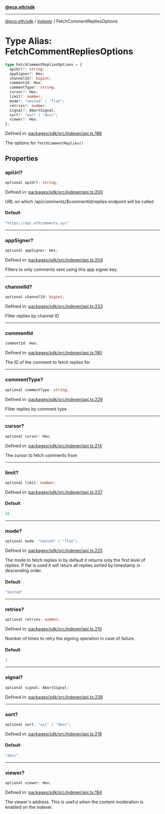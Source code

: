 [**@ecp.eth/sdk**](../../index.mdx)

***

[@ecp.eth/sdk](/sdk-reference/index.mdx) / [indexer](/sdk-reference/indexer/index.mdx) / FetchCommentRepliesOptions

# Type Alias: FetchCommentRepliesOptions

```ts
type FetchCommentRepliesOptions = {
  apiUrl?: string;
  appSigner?: Hex;
  channelId?: bigint;
  commentId: Hex;
  commentType?: string;
  cursor?: Hex;
  limit?: number;
  mode?: "nested" | "flat";
  retries?: number;
  signal?: AbortSignal;
  sort?: "asc" | "desc";
  viewer?: Hex;
};
```

Defined in: [packages/sdk/src/indexer/api.ts:186](https://github.com/ecp-eth/comments-monorepo/blob/main/packages/sdk/src/indexer/api.ts#L186)

The options for `fetchCommentReplies()`

## Properties

### apiUrl?

```ts
optional apiUrl: string;
```

Defined in: [packages/sdk/src/indexer/api.ts:200](https://github.com/ecp-eth/comments-monorepo/blob/main/packages/sdk/src/indexer/api.ts#L200)

URL on which /api/comments/$commentId/replies endpoint will be called

#### Default

```ts
"https://api.ethcomments.xyz"
```

***

### appSigner?

```ts
optional appSigner: Hex;
```

Defined in: [packages/sdk/src/indexer/api.ts:204](https://github.com/ecp-eth/comments-monorepo/blob/main/packages/sdk/src/indexer/api.ts#L204)

Filters to only comments sent using this app signer key.

***

### channelId?

```ts
optional channelId: bigint;
```

Defined in: [packages/sdk/src/indexer/api.ts:233](https://github.com/ecp-eth/comments-monorepo/blob/main/packages/sdk/src/indexer/api.ts#L233)

Filter replies by channel ID

***

### commentId

```ts
commentId: Hex;
```

Defined in: [packages/sdk/src/indexer/api.ts:190](https://github.com/ecp-eth/comments-monorepo/blob/main/packages/sdk/src/indexer/api.ts#L190)

The ID of the comment to fetch replies for

***

### commentType?

```ts
optional commentType: string;
```

Defined in: [packages/sdk/src/indexer/api.ts:229](https://github.com/ecp-eth/comments-monorepo/blob/main/packages/sdk/src/indexer/api.ts#L229)

Filter replies by comment type

***

### cursor?

```ts
optional cursor: Hex;
```

Defined in: [packages/sdk/src/indexer/api.ts:214](https://github.com/ecp-eth/comments-monorepo/blob/main/packages/sdk/src/indexer/api.ts#L214)

The cursor to fetch comments from

***

### limit?

```ts
optional limit: number;
```

Defined in: [packages/sdk/src/indexer/api.ts:237](https://github.com/ecp-eth/comments-monorepo/blob/main/packages/sdk/src/indexer/api.ts#L237)

#### Default

```ts
50
```

***

### mode?

```ts
optional mode: "nested" | "flat";
```

Defined in: [packages/sdk/src/indexer/api.ts:225](https://github.com/ecp-eth/comments-monorepo/blob/main/packages/sdk/src/indexer/api.ts#L225)

The mode to fetch replies in by default it returns only the first level of replies.
If flat is used it will return all replies sorted by timestamp in descending order.

#### Default

```ts
"nested"
```

***

### retries?

```ts
optional retries: number;
```

Defined in: [packages/sdk/src/indexer/api.ts:210](https://github.com/ecp-eth/comments-monorepo/blob/main/packages/sdk/src/indexer/api.ts#L210)

Number of times to retry the signing operation in case of failure.

#### Default

```ts
3
```

***

### signal?

```ts
optional signal: AbortSignal;
```

Defined in: [packages/sdk/src/indexer/api.ts:238](https://github.com/ecp-eth/comments-monorepo/blob/main/packages/sdk/src/indexer/api.ts#L238)

***

### sort?

```ts
optional sort: "asc" | "desc";
```

Defined in: [packages/sdk/src/indexer/api.ts:218](https://github.com/ecp-eth/comments-monorepo/blob/main/packages/sdk/src/indexer/api.ts#L218)

#### Default

```ts
"desc"
```

***

### viewer?

```ts
optional viewer: Hex;
```

Defined in: [packages/sdk/src/indexer/api.ts:194](https://github.com/ecp-eth/comments-monorepo/blob/main/packages/sdk/src/indexer/api.ts#L194)

The viewer's address. This is useful when the content moderation is enabled on the indexer.
